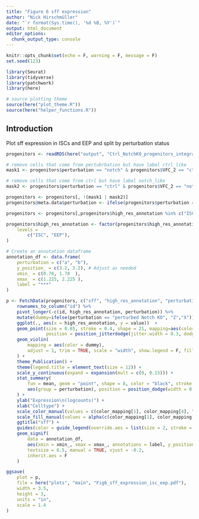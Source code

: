 ```yaml
---
title: "Figure 6 sff expression"
author: "Nick Hirschmüller"
date: "`r format(Sys.time(), '%d %B, %Y')`"
output: html_document
editor_options: 
  chunk_output_type: console
---
```


```r
knitr::opts_chunk$set(echo = F, warning = F, message = F)
set.seed(123)
```


```r
library(Seurat)
library(tidyverse)
library(patchwork)
library(here)

# source plotting theme
source(here("plot_theme.R"))
source(here("helper_functions.R"))
```


## Introduction
Plot sff expression in  ISCs and EEP and split by perturbation status

```r
progenitors <- readRDS(here("output", "Ctrl_NotchKO_progenitors_integrated_meld.rds"))

# remove cells that come from pertubrbation but have label ctrl_like
mask1 <- progenitors$perturbation == "notch" & progenitors$VFC_2 == "ctrl_like"

# remove cells that come from ctrl but have label notch_like
mask2 <- progenitors$perturbation == "ctrl" & progenitors$VFC_2 == "notch_like"

progenitors <- progenitors[, !(mask1 | mask2)]
progenitors@meta.data$perturbation <- ifelse(progenitors$perturbation == "ctrl", "Control", "perturbed Notch KO")

progenitors <- progenitors[,progenitors$high_res_annotation %in% c("ISC", "EEP")]

progenitors$high_res_annotation <- factor(progenitors$high_res_annotation,
    levels =
        c("ISC", "EEP"),
)

# Create an annotation dataframe
annotation_df <- data.frame(
    perturbation = c("a", "b"),
    y_position_ = c(3.2, 3.2), # Adjust as needed
    xmin_ = c(0.78, 1.78  ),
    xmax_ = c(1.225, 2.225 ),
    label = "***"
)

p <- FetchData(progenitors, c("sff", "high_res_annotation", "perturbation")) %>%
    rownames_to_column("id") %>%
    pivot_longer(-c(id, high_res_annotation, perturbation)) %>%
    mutate(dummy=ifelse(perturbation == "perturbed Notch KO", "Z","X")) %>% 
    ggplot(., aes(x = high_res_annotation, y = value))  +
    geom_point(size = 0.65, stroke = 0.4, shape = 21, mapping=aes(color = perturbation, fill = perturbation),
               position = position_jitterdodge(jitter.width = 0.3, dodge.width = 0.87)) +
    geom_violin(
        mapping = aes(color = dummy),
        adjust = 1, trim = TRUE, scale = "width", show.legend = F, fill=NA,
    ) +
    theme_Publication() +
    theme(legend.title = element_text(size = 12)) +
    scale_y_continuous(expand = expansion(mult = c(0, 0.15))) +
    stat_summary(
        fun = mean, geom = "point", shape = 8, color = "black", stroke = 0.85, show.legend = F,
        aes(group = perturbation), position = position_dodge(width = 0.9)
    ) +
    ylab("Expression\n(logcounts)") +
    xlab("Celltype") +
    scale_color_manual(values = c(color_mapping[1], color_mapping[4], "black","black"), breaks = c("Control","perturbed Notch KO")) +
    scale_fill_manual(values = alpha(c(color_mapping[1], color_mapping[4]), 0.3)) +
    ggtitle("sff") +
    guides(color = guide_legend(override.aes = list(size = 2, stroke = 0, shape = 16))) + # Custom legend
    geom_signif(
        data = annotation_df,
        aes(xmin = xmin_, xmax = xmax_, annotations = label, y_position = y_position_, group = perturbation),
        textsize = 6.5, manual = TRUE, vjust = -0.2,
        inherit.aes = F
    )

ggsave(
    plot = p,
    file = here("plots", "main", "Fig6_sff_expression_isc_eep.pdf"),
    width = 3.5,
    height = 3,
    units = "in",
    scale = 1.4
)

```


